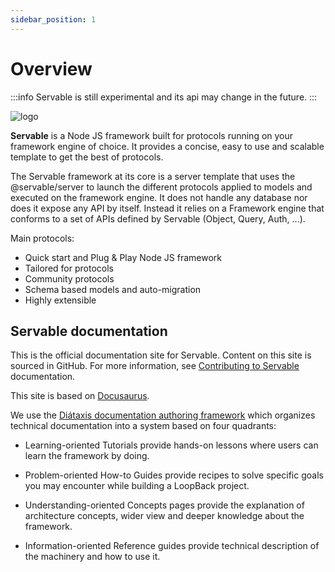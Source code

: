 ```yaml
---
sidebar_position: 1
---
```


# Overview

:::info
Servable is still experimental and its api may change in the future.
:::


![logo](/img/icon.svg)

**Servable** is a Node JS framework built for protocols running on your framework engine of choice. It provides a concise, easy to use and scalable template to get the best of protocols.

The Servable framework at its core is a server template that uses the @servable/server to launch the different protocols applied to models and executed on the framework engine. It does not handle any database nor does it expose any API by itself. Instead it relies on a Framework engine that conforms to a set of APIs defined by Servable (Object, Query, Auth, ...). 



Main protocols:
- Quick start and Plug & Play Node JS framework
- Tailored for protocols
- Community protocols
- Schema based models and auto-migration 
- Highly extensible

## Servable documentation
This is the official documentation site for Servable. Content on this site is sourced in GitHub. For more information, see [Contributing to Servable](./contributing.md) documentation.

This site is based on [Docusaurus](https://docusaurus.io).

We use the [Diátaxis documentation authoring framework](https://diataxis.fr) which organizes technical documentation into a system based on four quadrants:

- Learning-oriented Tutorials provide hands-on lessons where users can learn the framework by doing.

- Problem-oriented How-to Guides provide recipes to solve specific goals you may encounter while building a LoopBack project.

- Understanding-oriented Concepts pages provide the explanation of architecture concepts, wider view and deeper knowledge about the framework.

- Information-oriented Reference guides provide technical description of the machinery and how to use it.


